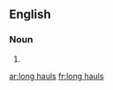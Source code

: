 {{also|longhauls|long-hauls}}
==English==

===Noun===
{{head|en|noun plural form}}

# {{plural of|long haul|lang=en}}

[[ar:long hauls]]
[[fr:long hauls]]